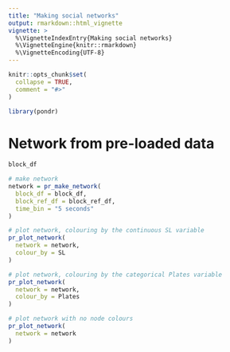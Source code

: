 ```yaml
---
title: "Making social networks"
output: rmarkdown::html_vignette
vignette: >
  %\VignetteIndexEntry{Making social networks}
  %\VignetteEngine{knitr::rmarkdown}
  %\VignetteEncoding{UTF-8}
---
```


```r
knitr::opts_chunk$set(
  collapse = TRUE,
  comment = "#>"
)
```

```r
library(pondr)
```

# Network from pre-loaded data

```r
block_df
```

```r
# make network
network = pr_make_network(
  block_df = block_df,
  block_ref_df = block_ref_df,
  time_bin = "5 seconds"
)
```

```r
# plot network, colouring by the continuous SL variable
pr_plot_network(
  network = network,
  colour_by = SL
)
```

```r
# plot network, colouring by the categorical Plates variable
pr_plot_network(
  network = network,
  colour_by = Plates
)
```

```r
# plot network with no node colours
pr_plot_network(
  network = network
)
```
